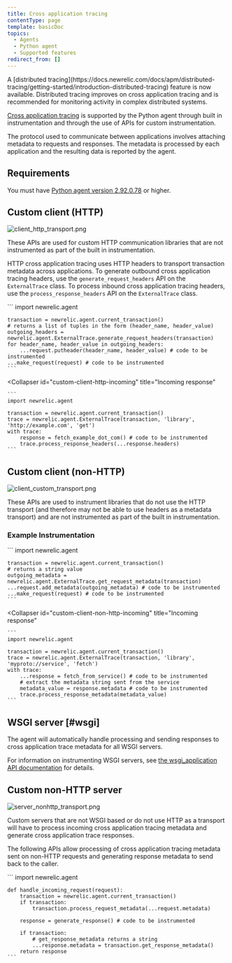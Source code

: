 ```yaml
---
title: Cross application tracing
contentType: page
template: basicDoc
topics:
  - Agents
  - Python agent
  - Supported features
redirect_from: []
---
```


<Callout variant="important">
  A [distributed tracing](https://docs.newrelic.com/docs/apm/distributed-tracing/getting-started/introduction-distributed-tracing) feature is now available. Distributed tracing improves on cross application tracing and is recommended for monitoring activity in complex distributed systems.
</Callout>

[Cross application tracing](https://docs.newrelic.com/docs/apm/transactions/cross-application-traces/introduction-cross-application-traces) is supported by the Python agent through built in instrumentation and through the use of APIs for custom instrumentation.

The protocol used to communicate between applications involves attaching metadata to requests and responses. The metadata is processed by each application and the resulting data is reported by the agent.

## Requirements

You must have [Python agent version 2.92.0.78](/docs/release-notes/agent-release-notes/python-release-notes/python-agent-292078) or higher.

## Custom client (HTTP)

![client_http_transport.png](./images/client_http_transport.png "client_http_transport.png")

These APIs are used for custom HTTP communication libraries that are not instrumented as part of the built in instrumentation.

HTTP cross application tracing uses HTTP headers to transport transaction metadata across applications. To generate outbound cross application tracing headers, use the `generate_request_headers` API on the `ExternalTrace` class. To process inbound cross application tracing headers, use the `process_response_headers` API on the `ExternalTrace` class.

<CollapserGroup>
  <Collapser
    id="custom-client-http-outgoing"
    title="Outgoing requests"
  >
    ```
    import newrelic.agent

    transaction = newrelic.agent.current_transaction()
    # returns a list of tuples in the form (header_name, header_value)
    outgoing_headers = newrelic.agent.ExternalTrace.generate_request_headers(transaction)
    for header_name, header_value in outgoing_headers:
        ...request.putheader(header_name, header_value) # code to be instrumented
    ...make_request(request) # code to be instrumented
    ```
  </Collapser>

  <Collapser
    id="custom-client-http-incoming"
    title="Incoming response"
  >
    ```
    import newrelic.agent

    transaction = newrelic.agent.current_transaction()
    trace = newrelic.agent.ExternalTrace(transaction, 'library', 'http://example.com', 'get')
    with trace:
        response = fetch_example_dot_com() # code to be instrumented
        trace.process_response_headers(...response.headers)
    ```
  </Collapser>
</CollapserGroup>

## Custom client (non-HTTP)

![client_custom_transport.png](./images/client_custom_transport.png "client_custom_transport.png")

These APIs are used to instrument libraries that do not use the HTTP transport (and therefore may not be able to use headers as a metadata transport) and are not instrumented as part of the built in instrumentation.

### Example Instrumentation

<CollapserGroup>
  <Collapser
    id="custom-client-non-http-outgoing"
    title="Outgoing requests"
  >
    ```
    import newrelic.agent

    transaction = newrelic.agent.current_transaction()
    # returns a string value
    outgoing_metadata = newrelic.agent.ExternalTrace.get_request_metadata(transaction)
    ...request.add_metadata(outgoing_metadata) # code to be instrumented
    ...make_request(request) # code to be instrumented
    ```
  </Collapser>

  <Collapser
    id="custom-client-non-http-incoming"
    title="Incoming response"
  >
    ```
    import newrelic.agent

    transaction = newrelic.agent.current_transaction()
    trace = newrelic.agent.ExternalTrace(transaction, 'library', 'myproto://service', 'fetch')
    with trace:
        ...response = fetch_from_service() # code to be instrumented
        # extract the metadata string sent from the service
        metadata_value = response.metadata # code to be instrumented
        trace.process_response_metadata(metadata_value)
    ```
  </Collapser>
</CollapserGroup>

## WSGI server [#wsgi]

<Callout variant="tip">
  The agent will automatically handle processing and sending responses to cross application trace metadata for all WSGI servers.
</Callout>

For information on instrumenting WSGI servers, see [the wsgi_application API documentation](https://docs.newrelic.com/docs/agents/python-agent/python-agent-api/wsgi_application) for details.

## Custom non-HTTP server

![server_nonhttp_transport.png](./images/server_nonhttp_transport.png "server_nonhttp_transport.png")

Custom servers that are not WSGI based or do not use HTTP as a transport will have to process incoming cross application tracing metadata and generate cross application trace responses.

The following APIs allow processing of cross application tracing metadata sent on non-HTTP requests and generating response metadata to send back to the caller.

<CollapserGroup>
  <Collapser
    id="custom-non-http-server-example"
    title="Example instrumentation"
  >
    ```
    import newrelic.agent

    def handle_incoming_request(request):
        transaction = newrelic.agent.current_transaction()
        if transaction:
        	transaction.process_request_metadata(...request.metadata)

        response = generate_response() # code to be instrumented

        if transaction:
        	# get_response_metadata returns a string
            ...response.metadata = transaction.get_response_metadata()
        return response
    ```
  </Collapser>
</CollapserGroup>
